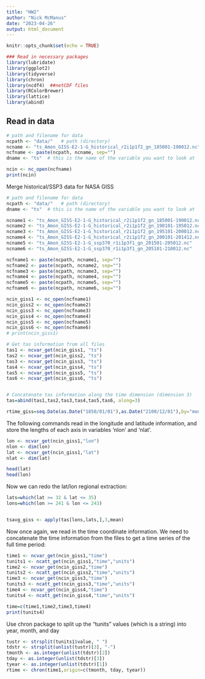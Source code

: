 ```yaml
---
title: "HW2"
author: "Nick McManus"
date: "2023-04-26"
output: html_document
---
```


```r
knitr::opts_chunk$set(echo = TRUE)

### Read in necessary packages
library(lubridate)
library(ggplot2)
library(tidyverse)
library(chron)
library(ncdf4)  ##netCDF files
library(RColorBrewer)
library(lattice)
library(abind)
```


## Read in data

```r
# path and filename for data
ncpath <- "data/"   # path (directory)
ncname <- "ts_Amon_GISS-E2-1-G_historical_r2i1p1f2_gn_185001-190012.nc"  # CESM1 filename
ncfname <- paste(ncpath, ncname, sep="")
dname <- "ts"  # this is the name of the variable you want to look at

ncin <- nc_open(ncfname)
print(ncin)
```


Merge historical/SSP3 data for NASA GISS

```r
# path and filename for data
ncpath <- "data/"   # path (directory)
dname <- "ts"  # this is the name of the variable you want to look at

ncname1 <- "ts_Amon_GISS-E2-1-G_historical_r2i1p1f2_gn_185001-190012.nc"
ncname2 <- "ts_Amon_GISS-E2-1-G_historical_r2i1p1f2_gn_190101-195012.nc"
ncname3 <- "ts_Amon_GISS-E2-1-G_historical_r2i1p1f2_gn_195101-200012.nc"
ncname4 <- "ts_Amon_GISS-E2-1-G_historical_r2i1p1f2_gn_200101-201412.nc"
ncname5 <- "ts_Amon_GISS-E2-1-G_ssp370_r1i1p3f1_gn_201501-205012.nc"
ncname6 <- "ts_Amon_GISS-E2-1-G_ssp370_r1i1p3f1_gn_205101-210012.nc"

ncfname1 <- paste(ncpath, ncname1, sep="")
ncfname2 <- paste(ncpath, ncname2, sep="")
ncfname3 <- paste(ncpath, ncname3, sep="")
ncfname4 <- paste(ncpath, ncname4, sep="")
ncfname5 <- paste(ncpath, ncname5, sep="")
ncfname6 <- paste(ncpath, ncname6, sep="")

ncin_giss1 <- nc_open(ncfname1)
ncin_giss2 <- nc_open(ncfname2)
ncin_giss3 <- nc_open(ncfname3)
ncin_giss4 <- nc_open(ncfname4)
ncin_giss5 <- nc_open(ncfname5)
ncin_giss6 <- nc_open(ncfname6)
# print(ncin_giss1)

# Get tas information from all files
tas1 <- ncvar_get(ncin_giss1, "ts")
tas2 <- ncvar_get(ncin_giss2, "ts")
tas3 <- ncvar_get(ncin_giss3, "ts")
tas4 <- ncvar_get(ncin_giss4, "ts")
tas5 <- ncvar_get(ncin_giss5, "ts")
tas6 <- ncvar_get(ncin_giss6, "ts")


# Concatenate tas information along the time dimension (dimension 3)
tas=abind(tas1,tas2,tas3,tas4,tas5,tas6, along=3)
```

```r
rtime_giss=seq.Date(as.Date("1850/01/01"),as.Date("2100/12/01"),by="months")

```


The following commands read in the longitude and latitude information, and store the lengths of each axis in variables 'nlon' and 'nlat'.

```r
lon <- ncvar_get(ncin_giss1,"lon")
nlon <- dim(lon)
lat <- ncvar_get(ncin_giss1,"lat")
nlat <- dim(lat)

head(lat)
head(lon)

```


Now we can redo the lat/lon regional extraction:
```r
lats=which(lat >= 32 & lat <= 35)
lons=which(lon >= 241 & lon <= 243)


tsavg_giss <- apply(tas[lons,lats,],3,mean)
```



Now once again, we read in the time coordinate information. We need to concatenate the time information from the files to get a time series of the full time period:

```r
time1 <- ncvar_get(ncin_giss1,"time")
tunits1 <- ncatt_get(ncin_giss1,"time","units")
time2 <- ncvar_get(ncin_giss2,"time")
tunits2 <- ncatt_get(ncin_giss2,"time","units")
time3 <- ncvar_get(ncin_giss3,"time")
tunits3 <- ncatt_get(ncin_giss3,"time","units")
time4 <- ncvar_get(ncin_giss4,"time")
tunits4 <- ncatt_get(ncin_giss4,"time","units")

time=c(time1,time2,time3,time4)
print(tunits4)
```
Use chron package to split up the "tunits" values (which is a string) into year, month, and day

```r
tustr <- strsplit(tunits1$value, " ")
tdstr <- strsplit(unlist(tustr)[3], "-")
tmonth <- as.integer(unlist(tdstr)[2])
tday <- as.integer(unlist(tdstr)[3])
tyear <- as.integer(unlist(tdstr)[1])
rtime <- chron(time1,origin=c(tmonth, tday, tyear))
```









